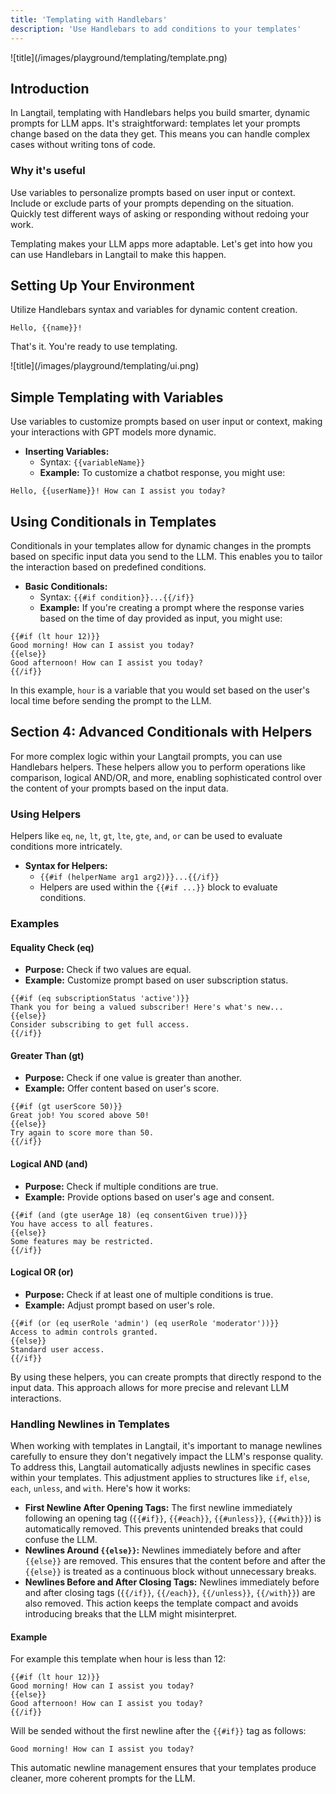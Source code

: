 ```yaml
---
title: 'Templating with Handlebars'
description: 'Use Handlebars to add conditions to your templates'
---
```


<Frame>![title](/images/playground/templating/template.png)</Frame>

## Introduction

In Langtail, templating with Handlebars helps you build smarter, dynamic prompts for LLM apps. It's straightforward: templates let your prompts change based on the data they get. This means you can handle complex cases without writing tons of code.

### Why it's useful

<Steps>
  <Step title="Dynamic Content:">
    Use variables to personalize prompts based on user input or context.
  </Step>
  <Step title="Conditional Content:">
    Include or exclude parts of your prompts depending on the situation.
  </Step>
  <Step title="Prompt Variations:">
    Quickly test different ways of asking or responding without redoing your
    work.
  </Step>
</Steps>

Templating makes your LLM apps more adaptable. Let's get into how you can use Handlebars in Langtail to make this happen.

## Setting Up Your Environment

<Steps>
  <Step title="Log into Langtail and select your project." />
  <Step title="Navigate to 'Prompts' to either open an existing prompt or create a new one." />
  <Step title="In the 'Template' section, craft your prompt.">
    Utilize Handlebars syntax and variables for dynamic content creation.
  </Step>
</Steps>

```django Example
Hello, {{name}}!
```

That's it. You're ready to use templating.

<Frame>![title](/images/playground/templating/ui.png)</Frame>

## Simple Templating with Variables

Use variables to customize prompts based on user input or context, making your interactions with GPT models more dynamic.

- **Inserting Variables:**
  - Syntax: `{{variableName}}`
  - **Example:** To customize a chatbot response, you might use:

```django Example
Hello, {{userName}}! How can I assist you today?
```

## Using Conditionals in Templates

Conditionals in your templates allow for dynamic changes in the prompts based on specific input data you send to the LLM. This enables you to tailor the interaction based on predefined conditions.

- **Basic Conditionals:**
  - Syntax: `{{#if condition}}...{{/if}}`
  - **Example:** If you're creating a prompt where the response varies based on the time of day provided as input, you might use:

```django Example
{{#if (lt hour 12)}}
Good morning! How can I assist you today?
{{else}}
Good afternoon! How can I assist you today?
{{/if}}
```

In this example, `hour` is a variable that you would set based on the user's
local time before sending the prompt to the LLM.

## Section 4: Advanced Conditionals with Helpers

For more complex logic within your Langtail prompts, you can use Handlebars helpers. These helpers allow you to perform operations like comparison, logical AND/OR, and more, enabling sophisticated control over the content of your prompts based on the input data.

### Using Helpers

Helpers like `eq`, `ne`, `lt`, `gt`, `lte`, `gte`, `and`, `or` can be used to evaluate conditions more intricately.

- **Syntax for Helpers:**
  - `{{#if (helperName arg1 arg2)}}...{{/if}}`
  - Helpers are used within the `{{#if ...}}` block to evaluate conditions.

### Examples

#### Equality Check (eq)

- **Purpose:** Check if two values are equal.
- **Example:** Customize prompt based on user subscription status.

```django Example
{{#if (eq subscriptionStatus 'active')}}
Thank you for being a valued subscriber! Here's what's new...
{{else}}
Consider subscribing to get full access.
{{/if}}
```

#### Greater Than (gt)

- **Purpose:** Check if one value is greater than another.
- **Example:** Offer content based on user's score.

```django Example
{{#if (gt userScore 50)}}
Great job! You scored above 50!
{{else}}
Try again to score more than 50.
{{/if}}
```

#### Logical AND (and)

- **Purpose:** Check if multiple conditions are true.
- **Example:** Provide options based on user's age and consent.

```django Example
{{#if (and (gte userAge 18) (eq consentGiven true))}}
You have access to all features.
{{else}}
Some features may be restricted.
{{/if}}
```

#### Logical OR (or)

- **Purpose:** Check if at least one of multiple conditions is true.
- **Example:** Adjust prompt based on user's role.

```django Example
{{#if (or (eq userRole 'admin') (eq userRole 'moderator'))}}
Access to admin controls granted.
{{else}}
Standard user access.
{{/if}}
```

By using these helpers, you can create prompts that directly respond to the input data. This approach allows for more precise and relevant LLM interactions.

### Handling Newlines in Templates

When working with templates in Langtail, it's important to manage newlines carefully to ensure they don't negatively impact the LLM's response quality. To address this, Langtail automatically adjusts newlines in specific cases within your templates. This adjustment applies to structures like `if`, `else`, `each`, `unless`, and `with`. Here's how it works:

- **First Newline After Opening Tags:** The first newline immediately following an opening tag (`{{#if}}`, `{{#each}}`, `{{#unless}}`, `{{#with}}`) is automatically removed. This prevents unintended breaks that could confuse the LLM.
- **Newlines Around `{{else}}`:** Newlines immediately before and after `{{else}}` are removed. This ensures that the content before and after the `{{else}}` is treated as a continuous block without unnecessary breaks.
- **Newlines Before and After Closing Tags:** Newlines immediately before and after closing tags (`{{/if}}`, `{{/each}}`, `{{/unless}}`, `{{/with}}`) are also removed. This action keeps the template compact and avoids introducing breaks that the LLM might misinterpret.

#### Example

For example this template when hour is less than 12:

```django Example
{{#if (lt hour 12)}}
Good morning! How can I assist you today?
{{else}}
Good afternoon! How can I assist you today?
{{/if}}
```

Will be sended without the first newline after the `{{#if}}` tag as follows:

```django Example
Good morning! How can I assist you today?
```

This automatic newline management ensures that your templates produce cleaner, more coherent prompts for the LLM.

